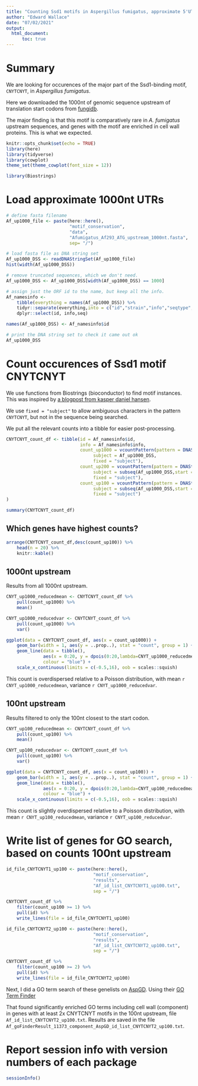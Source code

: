 ```yaml
---
title: "Counting Ssd1 motifs in Aspergillus fumigatus, approximate 5'UTRs with fixed length upstream of CDSs"
author: "Edward Wallace"
date: "07/02/2021"
output: 
  html_document:
      toc: true
---
```


# Summary

We are looking for occurences of the major part of the Ssd1-binding motif, `CNYTCNYT`, in *Aspergillus fumigatus*.

Here we downloaded the 1000nt of genomic sequence upstream of translation start codons from [fungidb](https://fungidb.org/).

The major finding is that this motif is comparatively rare in *A. fumigatus* upstream sequences, and genes with the motif are enriched in cell wall proteins. This is what we expected.

```r
knitr::opts_chunk$set(echo = TRUE)
library(here)
library(tidyverse)
library(cowplot)
theme_set(theme_cowplot(font_size = 12))

library(Biostrings)
```


# Load approximate 1000nt UTRs

```r
# define fasta filename
Af_up1000_file <- paste(here::here(), 
                        "motif_conservation",
                        "data", 
                        "Afumigatus_Af293_ATG_upstream_1000nt.fasta",
                        sep= "/")

# load fasta file as DNA string set
Af_up1000_DSS <- readDNAStringSet(Af_up1000_file)
hist(width(Af_up1000_DSS))

# remove truncated sequences, which we don't need.
Af_up1000_DSS <- Af_up1000_DSS[width(Af_up1000_DSS) == 1000]

# assign just the ORF id to the name, but keep all the info. 
Af_namesinfo <- 
    tibble(everything = names(Af_up1000_DSS)) %>%
    tidyr::separate(everything,into = c("id","strain","info","seqtype","seq","length"), sep = " \\| ") %>%
    dplyr::select(id, info,seq)

names(Af_up1000_DSS) <- Af_namesinfo$id

# print the DNA string set to check it came out ok
Af_up1000_DSS
```


# Count occurences of Ssd1 motif CNYTCNYT

We use functions from Biostrings (bioconductor) to find motif instances. 
This was inspired by [a blogpost from kasper daniel hansen](https://kasperdanielhansen.github.io/genbioconductor/html/Biostrings_Matching.html).

We use `fixed = "subject"` to allow ambiguous characters in the pattern `CNYTCNYT`, but not in the sequence being searched.

We put all the relevant counts into a tibble for easier post-processing.

```r
CNYTCNYT_count_df <- tibble(id = Af_namesinfo$id,
                            info = Af_namesinfo$info,
                            count_up1000 = vcountPattern(pattern = DNAString("CNYTCNYT"),
                                 subject = Af_up1000_DSS,
                                 fixed = "subject"),
                            count_up200 = vcountPattern(pattern = DNAString("CNYTCNYT"),
                                 subject = subseq(Af_up1000_DSS,start = 801L, end = 1000L),
                                 fixed = "subject"),
                            count_up100 = vcountPattern(pattern = DNAString("CNYTCNYT"),
                                 subject = subseq(Af_up1000_DSS,start = 901L, end = 1000L),
                                 fixed = "subject")
)

summary(CNYTCNYT_count_df)
```

## Which genes have highest counts?

```r
arrange(CNYTCNYT_count_df,desc(count_up100)) %>%
    head(n = 20) %>%
    knitr::kable()
```


## 1000nt upstream

Results from all 1000nt upstream.

```r
CNYT_up1000_reducedmean <- CNYTCNYT_count_df %>%
    pull(count_up1000) %>%
    mean()

CNYT_up1000_reducedvar <- CNYTCNYT_count_df %>%
    pull(count_up1000) %>%
    var()

ggplot(data = CNYTCNYT_count_df, aes(x = count_up1000)) +
    geom_bar(width = 1, aes(y = ..prop..), stat = "count", group = 1) +
    geom_line(data = tibble(),
              aes(x = 0:20, y = dpois(0:20,lambda=CNYT_up1000_reducedmean)),
              colour = "blue") + 
    scale_x_continuous(limits = c(-0.5,16), oob = scales::squish)
```

This count is overdispersed relative to a Poisson distribution, with mean `r CNYT_up1000_reducedmean`, variance `r CNYT_up1000_reducedvar`.

## 100nt upstream

Results filtered to only the 100nt closest to the start codon.

```r
CNYT_up100_reducedmean <- CNYTCNYT_count_df %>%
    pull(count_up100) %>%
    mean()

CNYT_up100_reducedvar <- CNYTCNYT_count_df %>%
    pull(count_up100) %>%
    var()

ggplot(data = CNYTCNYT_count_df, aes(x = count_up100)) +
    geom_bar(width = 1, aes(y = ..prop..), stat = "count", group = 1) +
    geom_line(data = tibble(),
              aes(x = 0:20, y = dpois(0:20,lambda=CNYT_up100_reducedmean)),
              colour = "blue") + 
    scale_x_continuous(limits = c(-0.5,16), oob = scales::squish)
```

This count is slightly overdispersed relative to a Poisson distribution, with mean `r CNYT_up100_reducedmean`, variance `r CNYT_up100_reducedvar`.

# Write list of genes for GO search, based on counts 100nt upstream

```r

id_file_CNYTCNYT1_up100 <- paste(here::here(),
                                 "motif_conservation",
                                 "results",
                                 "Af_id_list_CNYTCNYT1_up100.txt",
                                 sep = "/")

CNYTCNYT_count_df %>%
    filter(count_up100 >= 1) %>%
    pull(id) %>%
    write_lines(file = id_file_CNYTCNYT1_up100)

id_file_CNYTCNYT2_up100 <- paste(here::here(),
                                 "motif_conservation",
                                 "results",
                                 "Af_id_list_CNYTCNYT2_up100.txt",
                                 sep = "/")

CNYTCNYT_count_df %>%
    filter(count_up100 >= 2) %>%
    pull(id) %>%
    write_lines(file = id_file_CNYTCNYT2_up100)
```

Next, I did a GO term search of these genelists on [AspGD](http://http://www.aspergillusgenome.org//).
Using their [GO Term Finder](http://www.aspergillusgenome.org/cgi-bin/GO/goTermFinder)

That found significantly enriched GO terms including cell wall (component) in genes with at least 2x CNYTCNYT motifs in the 100nt upstream, file `Af_id_list_CNYTCNYT2_up100.txt`. Results are saved in the file `Af_goFinderResult_11373_component_AspGD_id_list_CNYTCNYT2_up100.txt`.


# Report session info with version numbers of each package

```r
sessionInfo()
```